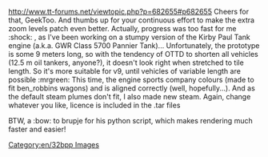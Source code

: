 <!--Anotyer awesome TAR.-->
http://www.tt-forums.net/viewtopic.php?p=682655#p682655
Cheers for that, GeekToo. And thumbs up for your continuous effort to make the extra zoom levels patch even better. Actually, progress was too fast for me :shock: , as I've been working on a stumpy version of the Kirby Paul Tank engine (a.k.a. GWR Class 5700 Pannier Tank)...
Unfortunately, the prototype is some 9 meters long, so with the tendency of OTTD to shorten all vehicles (12.5 m oil tankers, anyone?), it doesn't look right when stretched to tile length. So it's more suitable for v9, until vehicles of variable length are possible :mrgreen:
This time, the engine sports company colours (made to fit ben_robbins wagons) and is aligned correctly (well, hopefully...). And as the default steam plumes don't fit, I also made new steam.
Again, change whatever you like, licence is included in the .tar files

BTW, a :bow: to brupje for his python script, which makes rendering much faster and easier!

[[Category:en/32bpp Images]]